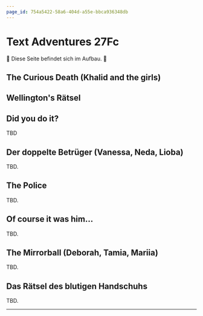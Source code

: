 ```yaml
---
page_id: 754a5422-58a6-404d-a55e-bbca936348db
---
```



# Text Adventures 27Fc
🚧 Diese Seite befindet sich im Aufbau. 🚧

## The Curious Death (Khalid and the girls)
<Game run={TheCuriousDeath.run} />

## Wellington's Rätsel
<Game run={WellingtonsRaetsel.run} />

## Did you do it?
TBD

## Der doppelte Betrüger (Vanessa, Neda, Lioba)
TBD.

## The Police
TBD.

## Of course it was him...
TBD.

## The Mirrorball (Deborah, Tamia, Mariia)
TBD.

## Das Rätsel des blutigen Handschuhs
TBD.

---